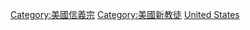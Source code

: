 [[Category:美國信義宗|Category:美國信義宗]]
[[Category:美國新教徒|Category:美國新教徒]]
[[Category:各國信義宗教徒|United States]]